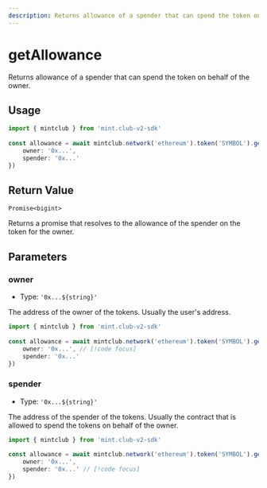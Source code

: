 ```yaml
---
description: Returns allowance of a spender that can spend the token on behalf of the owner.
---
```


# getAllowance 

Returns allowance of a spender that can spend the token on behalf of the owner.

## Usage

```ts twoslash [example.ts]
import { mintclub } from 'mint.club-v2-sdk'
 
const allowance = await mintclub.network('ethereum').token('SYMBOL').getAllowance({
	owner: '0x...',
	spender: '0x...'
})
```

## Return Value

`Promise<bigint>`

Returns a promise that resolves to the allowance of the spender on the token for the owner.


## Parameters

### owner

- Type: `'0x...${string}'`

The address of the owner of the tokens. Usually the user's address.

```ts twoslash
import { mintclub } from 'mint.club-v2-sdk'
 
const allowance = await mintclub.network('ethereum').token('SYMBOL').getAllowance({
	owner: '0x...', // [!code focus]
	spender: '0x...'
})
```

### spender

- Type: `'0x...${string}'`

The address of the spender of the tokens. Usually the contract that is allowed to spend the tokens on behalf of the owner.

```ts twoslash
import { mintclub } from 'mint.club-v2-sdk'
 
const allowance = await mintclub.network('ethereum').token('SYMBOL').getAllowance({
	owner: '0x...', 
	spender: '0x...' // [!code focus]
})
```